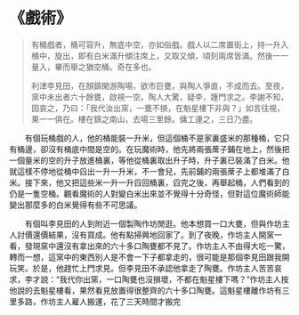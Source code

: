 # 《戲術》

> 有桶戲者，桶可容升，無底中空，亦如俗戲。戲人以二席置街上，持一升入桶中，旋出，即有白米滿升傾注席上，又取又傾，頃刻兩席皆滿。然後一一量入，畢而舉之猶空桶。奇在多也。
>
> 利津李見田，在顏鎮閑游陶場，欲市巨甕，與陶人爭直，不成而去。至夜，窯中未出者六十餘甕，啟視一空。陶人大驚，疑李，踵門求之。李謝不知，固哀之，乃曰：「我代汝出窯，一甕不損，在魁星樓下非與？」如言往視，果一一俱在。樓在鎮之南山，去場三里餘。傭工運之，三日乃盡。

&emsp;&emsp;有個玩桶戲的人，他的桶能裝一升米，但這個桶不是家裏盛米的那種桶，它只有桶邊，卻沒有桶底中間是空的。在玩魔術時，他先將兩張蓆子鋪在地上，然後把一個量米的空的升子放進桶裏，等他從桶裏取出升子時，升子裏已裝滿了白米。他就這樣不停地從桶中舀出一升一升米，不一會兒，先前鋪的兩張蓆子上都堆滿了白米。接下來，他又把這些米一升一升舀回桶裏，舀完之後，再舉起桶，人們看到的仍是一隻空桶。觀看魔術的人對變白米出來並不覺得十分奇怪，但對這位魔術師能變出那麼多的白米覺得有些不可思議。

&emsp;&emsp;有個叫李見田的人到附近一個製陶作坊閒逛。他本想買一口大甕，但與作坊主人討價還價結果，沒有買成。他有點掃興地回家了。到了夜晚，作坊主人開窯一看，發現窯中還沒有拿出來的六十多口陶甕都不見了。作坊主人不由得大吃一驚，轉而一想，這窯中的東西別人是不會一下子都拿走的，很可能是那個李見田跟我開玩笑。於是，他趕忙上門求見。但李見田不承認他拿走了陶甕。作坊主人苦苦哀求，李才說：“我代你出窯，一口陶甕也沒損壞，不都在魁星樓下嗎？”作坊主人按他說的去魁星樓看，果然看見放置得很整齊的六十多口陶甕。這魁星樓離作坊有三里多路，作坊主人雇人搬運，花了三天時間才搬完
